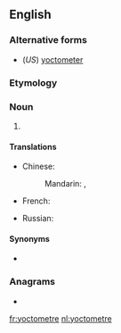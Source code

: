 ==English==

===Alternative forms===
* (''US'') [[yoctometer]]

===Etymology===
{{prefix|yocto|metre|lang=en}}

===Noun===
{{en-noun}}

# {{SI-unit|yocto|metre|length|lang=en}}

====Translations====
{{trans-top|SI unit of length}}
* Chinese:
*: Mandarin: {{t|cmn|Simplified Chinese|tr=攸米|sc=Hani}}, {{t|cmn|攸米|sc=Hani}}
* French: {{t+|fr|yoctomètre|m}}
{{trans-mid}}
* Russian: {{t|ru|йоктометр|m|sc=Cyrl}}
{{trans-bottom}}

====Synonyms====
* {{l|en|ym}}

===Anagrams===
* {{l|en|yoctometer}}

[[fr:yoctometre]]
[[nl:yoctometre]]